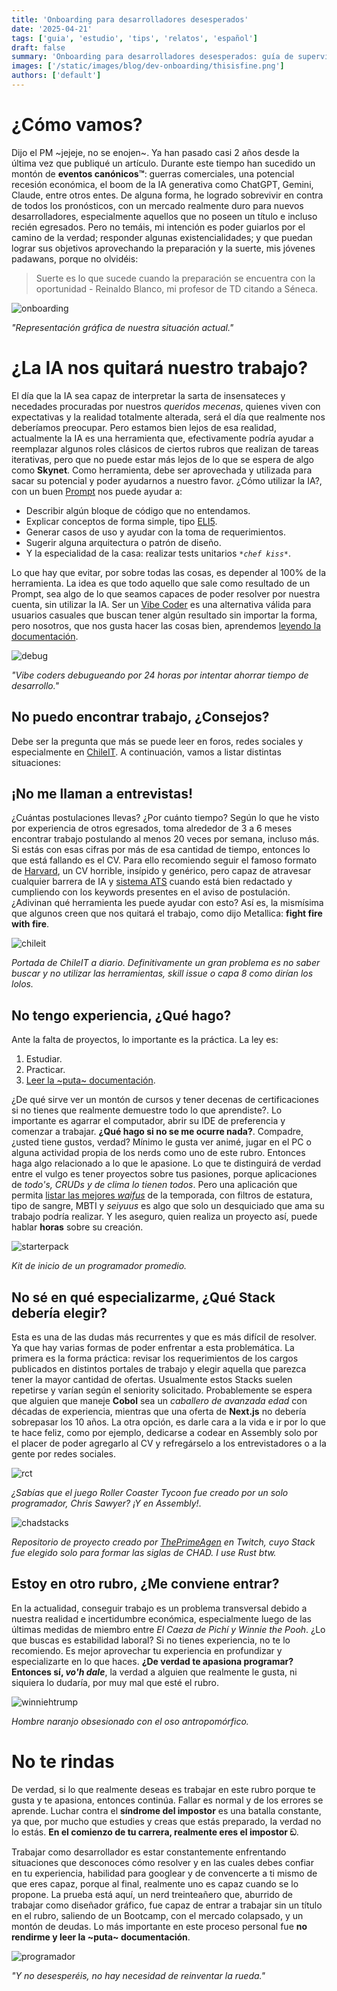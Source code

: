 ```yaml
---
title: 'Onboarding para desarrolladores desesperados'
date: '2025-04-21'
tags: ['guia', 'estudio', 'tips', 'relatos', 'español']
draft: false
summary: 'Onboarding para desarrolladores desesperados: guía de supervivencia en el mercado actual (y por qué no deberías rendirte)'
images: ['/static/images/blog/dev-onboarding/thisisfine.png']
authors: ['default']
---
```


# ¿Cómo vamos?

Dijo el PM ~jejeje, no se enojen~. Ya han pasado casi 2 años desde la última vez que publiqué un artículo. Durante este tiempo han sucedido un montón de **eventos canónicos™**: guerras comerciales, una potencial recesión económica, el boom de la IA generativa como ChatGPT, Gemini, Claude, entre otros entes. De alguna forma, he logrado sobrevivir en contra de todos los pronósticos, con un mercado realmente duro para nuevos desarrolladores, especialmente aquellos que no poseen un título e incluso recién egresados. Pero no temáis, mi intención es poder guiarlos por el camino de la verdad; responder algunas existencialidades; y que puedan lograr sus objetivos aprovechando la preparación y la suerte, mis jóvenes padawans, porque no olvidéis:

> Suerte es lo que sucede cuando la preparación se encuentra con la oportunidad - Reinaldo Blanco, mi profesor de TD citando a Séneca.

![onboarding](/static/images/blog/dev-onboarding/thisisfine.png)

_"Representación gráfica de nuestra situación actual."_

# ¿La IA nos quitará nuestro trabajo?

El día que la IA sea capaz de interpretar la sarta de insensateces y necedades procuradas por nuestros _queridos mecenas_, quienes viven con expectativas y la realidad totalmente alterada, será el día que realmente nos deberíamos preocupar. Pero estamos bien lejos de esa realidad, actualmente la IA es una herramienta que, efectivamente podría ayudar a reemplazar algunos roles clásicos de ciertos rubros que realizan de tareas iterativas, pero que no puede estar más lejos de lo que se espera de algo como **Skynet**. Como herramienta, debe ser aprovechada y utilizada para sacar su potencial y poder ayudarnos a nuestro favor. ¿Cómo utilizar la IA?, con un buen [Prompt](https://www.promptingguide.ai/es) nos puede ayudar a:

* Describir algún bloque de código que no entendamos.
* Explicar conceptos de forma simple, tipo [ELI5](https://www.reddit.com/r/explainlikeimfive/).
* Generar casos de uso y ayudar con la toma de requerimientos.
* Sugerir alguna arquitectura o patrón de diseño.
* Y la especialidad de la casa: realizar tests unitarios _`*chef kiss*`_.

Lo que hay que evitar, por sobre todas las cosas, es depender al 100% de la herramienta. La idea es que todo aquello que sale como resultado de un Prompt, sea algo de lo que seamos capaces de poder resolver por nuestra cuenta, sin utilizar la IA. Ser un [Vibe Coder](https://es.wikipedia.org/wiki/Vibe_coding) es una alternativa válida para usuarios casuales que buscan tener algún resultado sin importar la forma, pero nosotros, que nos gusta hacer las cosas bien, aprendemos [leyendo la documentación](./el-mejor-curso).

![debug](/static/images/blog/dev-onboarding/debug.png)

_"Vibe coders debugueando por 24 horas por intentar ahorrar tiempo de desarrollo."_

## No puedo encontrar trabajo, ¿Consejos?

Debe ser la pregunta que más se puede leer en foros, redes sociales y especialmente en [ChileIT](https://www.reddit.com/r/chileIT/). A continuación, vamos a listar distintas situaciones:

## ¡No me llaman a entrevistas!

¿Cuántas postulaciones llevas? ¿Por cuánto tiempo? Según lo que he visto por experiencia de otros egresados, toma alrededor de 3 a 6 meses encontrar trabajo postulando al menos 20 veces por semana, incluso más. Si estás con esas cifras por más de esa cantidad de tiempo, entonces lo que está fallando es el CV. Para ello recomiendo seguir el famoso formato de [Harvard](https://docs.google.com/document/d/1SZUWADBFotxsfm0djiA0WIpaKzel3PkdD04gkradrOQ/edit?pli=1&tab=t.0), un CV horrible, insípido y genérico, pero capaz de atravesar cualquier barrera de IA y [sistema ATS](https://www.buk.cl/blog/ats-que-es-y-por-que-lo-necesitas) cuando está bien redactado y cumpliendo con los keywords presentes en el aviso de postulación. ¿Adivinan qué herramienta les puede ayudar con esto? Así es, la mismísima que algunos creen que nos quitará el trabajo, como dijo Metallica: **fight fire with fire**.

![chileit](/static/images/blog/dev-onboarding/chileit.png)

_Portada de ChileIT a diario. Definitivamente un gran problema es no saber buscar y no utilizar las herramientas, skill issue o capa 8 como dirían los lolos._

## No tengo experiencia, ¿Qué hago?

Ante la falta de proyectos, lo importante es la práctica. La ley es:

1. Estudiar.
2. Practicar.
3. [Leer la ~puta~ documentación](./el-mejor-curso).

¿De qué sirve ver un montón de cursos y tener decenas de certificaciones si no tienes que realmente demuestre todo lo que aprendiste?. Lo importante es agarrar el computador, abrir su IDE de preferencia y comenzar a trabajar. **¿Qué hago si no se me ocurre nada?**. Compadre, ¿usted tiene gustos, verdad? Mínimo le gusta ver animé, jugar en el PC o alguna actividad propia de los nerds como uno de este rubro. Entonces haga algo relacionado a lo que le apasione. Lo que te distinguirá de verdad entre el vulgo es tener proyectos sobre tus pasiones, porque aplicaciones de _todo's, CRUDs y de clima lo tienen todos_. Pero una aplicación que permita [listar las mejores _waifus_](https://mywaifulist.moe/) de la temporada, con filtros de estatura, tipo de sangre, MBTI y _seiyuus_ es algo que solo un desquiciado que ama su trabajo podría realizar. Y les aseguro, quien realiza un proyecto así, puede hablar **horas** sobre su creación.

![starterpack](/static/images/blog/dev-onboarding/starter.webp)

_Kit de inicio de un programador promedio._

## No sé en qué especializarme, ¿Qué Stack debería elegir?

Esta es una de las dudas más recurrentes y que es más difícil de resolver. Ya que hay varias formas de poder enfrentar a esta problemática. La primera es la forma práctica: revisar los requerimientos de los cargos publicados en distintos portales de trabajo y elegir aquella que parezca tener la mayor cantidad de ofertas. Usualmente estos Stacks suelen repetirse y varían según el seniority solicitado. Probablemente se espera que alguien que maneje **Cobol** sea un _caballero de avanzada edad_ con décadas de experiencia, mientras que una oferta de **Next.js** no debería sobrepasar los 10 años. La otra opción, es darle cara a la vida e ir por lo que te hace feliz, como por ejemplo, dedicarse a codear en Assembly solo por el placer de poder agregarlo al CV y refregárselo a los entrevistadores o a la gente por redes sociales.

![rct](/static/images/blog/dev-onboarding/rct.jpg)

_¿Sabías que el juego Roller Coaster Tycoon fue creado por un solo programador, Chris Sawyer? ¡Y en Assembly!_.

![chadstack](/static/images/blog/dev-onboarding/chad.png)s

_Repositorio de proyecto creado por [ThePrimeAgen](https://github.com/ThePrimeagen/CHADstack) en Twitch, cuyo Stack fue elegido solo para formar las siglas de CHAD. I use Rust btw._


## Estoy en otro rubro, ¿Me conviene entrar?

En la actualidad, conseguir trabajo es un problema transversal debido a nuestra realidad e incertidumbre económica, especialmente luego de las últimas medidas de miembro entre _El Caeza de Pichí y Winnie the Pooh_. ¿Lo que buscas es estabilidad laboral? Si no tienes experiencia, no te lo recomiendo. Es mejor aprovechar tu experiencia en profundizar y especializarte en lo que haces. **¿De verdad te apasiona programar? Entonces sí, _vo'h dale_**, la verdad a alguien que realmente le gusta, ni siquiera lo dudaría, por muy mal que esté el rubro.

![winniehtrump](/static/images/blog/dev-onboarding/winniehtrump.webp)

_Hombre naranjo obsesionado con el oso antropomórfico._

# No te rindas

De verdad, si lo que realmente deseas es trabajar en este rubro porque te gusta y te apasiona, entonces continúa. Fallar es normal y de los errores se aprende. Luchar contra el **síndrome del impostor** es una batalla constante, ya que, por mucho que estudies y creas que estás preparado, la verdad no lo estás. **En el comienzo de tu carrera, realmente eres el impostor ඞ**.

Trabajar como desarrollador es estar constantemente enfrentando situaciones que desconoces cómo resolver y en las cuales debes confiar en tu experiencia, habilidad para googlear y de convencerte a ti mismo de que eres capaz, porque al final, realmente uno es capaz cuando se lo propone. La prueba está aquí, un nerd treinteañero que, aburrido de trabajar como diseñador gráfico, fue capaz de entrar a trabajar sin un título en el rubro, saliendo de un Bootcamp, con el mercado colapsado, y un montón de deudas. Lo más importante en este proceso personal fue **no rendirme y leer la ~puta~ documentación**.

![programador](/static/images/blog/dev-onboarding/programador.jpeg)

_"Y no desesperéis, no hay necesidad de reinventar la rueda."_